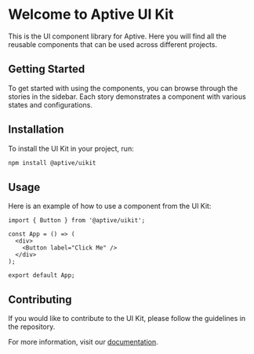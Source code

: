 

<Meta title="Welcome to Aptive UI Kit" />

# Welcome to Aptive UI Kit

This is the UI component library for Aptive. Here you will find all the reusable components that can be used across different projects.

## Getting Started

To get started with using the components, you can browse through the stories in the sidebar. Each story demonstrates a component with various states and configurations.

## Installation

To install the UI Kit in your project, run:

```bash
npm install @aptive/uikit
```

## Usage

Here is an example of how to use a component from the UI Kit:

```tsx
import { Button } from '@aptive/uikit';

const App = () => (
  <div>
    <Button label="Click Me" />
  </div>
);

export default App;
```

## Contributing

If you would like to contribute to the UI Kit, please follow the guidelines in the repository.

For more information, visit our [documentation](https://github.com/aspyn-io/uikit).


